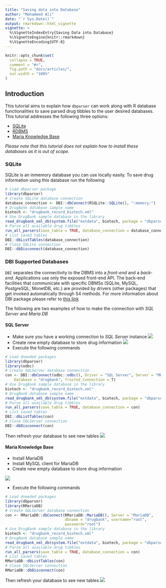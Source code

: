 ---
title: "Saving data into Database"
author: "Mohammed Ali"
date: "`r Sys.Date()`"
output: rmarkdown::html_vignette
vignette: >
  %\VignetteIndexEntry{Saving Data into Database}
  %\VignetteEngine{knitr::rmarkdown}
  %\VignetteEncoding{UTF-8}
---

```{r setup, include = FALSE}
knitr::opts_chunk$set(
  collapse = TRUE,
  comment = "#>",
  fig.path = "docs/articles/",
  out.width = "100%"
)
```

## Introduction
This tutorial aims to explain how `dbparser` can work along with R database functionalities to save parsed drug tibbles to the user desired databases.
This tutorial addresses the following three options:

- [SQLite](https://github.com/r-dbi/RSQLite)
- [RDBMS](https://db.rstudio.com/dbi/)
- [Maria Knowledge Base](https://github.com/r-dbi/RMariaDB)


*Please note that this tutorial does not explain how to install these databases as it is out of scope.*

### SQLite
SQLite is an inmemory database you can use locally easily. To save drug information using this database run the following
```{r eval = FALSE}
# Load dbparser package
library(dbparser)
# Create SQLite database connection
database_connection <- DBI::dbConnect(RSQLite::SQLite(), ":memory:")
# DrugBank database sample name
biotech <- "drugbank_record_biotech.xml"
# Use DrugBank sample database in the library
read_drugbank_xml_db(system.file("extdata", biotech, package = "dbparser"))
# Parse all available drug tibbles
run_all_parsers(save_table = TRUE, database_connection = database_connection)
# List saved tables
DBI::dbListTables(database_connection)
# Close SQLite connection
DBI::dbDisconnect(database_connection)
```


### DBI Supported Databases

`DBI` separates the connectivity to the DBMS into a *front-end* and a *back-end*. Applications use only the exposed front-end API. The back-end facilities that communicate with specific DBMSs (SQLite, MySQL, PostgreSQL, MonetDB, etc.) are provided by drivers (other packages) that get invoked automatically through S4 methods.
For more information about DBI package please refer to [this link](https://db.rstudio.com/dbi/)

The following are two examples of how to make the connection with *SQL Server* and *Maria DB*

#### SQL Server

* Make sure you have a working connection to *SQL Server* instance
![](sql_connection.png)
* Create new empty database to store drug information
![](new_database.png)
* Execute the following commands
```{r eval=FALSE}
# Load dneeded packages
library(dbparser)
library(odbc)
# Create SQLServer database connection
con <- DBI::dbConnect(odbc::odbc(), Driver = "SQL Server", Server = "MOHAMMED\\SQL2016", 
    Database = "drugbank", Trusted_Connection = T)
# Use DrugBank sample database in the library
biotech <- "drugbank_record_biotech.xml"	
# DrugBank database sample name
read_drugbank_xml_db(system.file("extdata", biotech, package = "dbparser"))
# Parse all available drug tibbles
run_all_parsers(save_table = TRUE, database_connection = con)
# List saved tables
DBI::dbListTables(con)
# Close SQLServer connection
DBI::dbDisconnect(con)
```

Then refresh your database to see new tables
![](sql_tables.png)

#### Maria Knowledge Base

* Install MariaDB
* Install MySQL client for MariaDB
* Create new empty database to store drug information

![](new_database_2.png)

* Execute the following commands
```{r eval=FALSE}
# Load dneeded packages
library(dbparser)
library(RMariaDB)
# Create SQLServer database connection
con <- RMariaDB::dbConnect(RMariaDB::MariaDB(), Server = "MariaDB",
                           dbname = "drugbank", username="root",
                           password="root")
# Use DrugBank sample database in the library
biotech <- "drugbank_record_biotech.xml"	
# DrugBank database sample name
read_drugbank_xml_db(system.file("extdata", biotech, package = "dbparser"))
# Parse all available drug tibbles
run_all_parsers(save_table = TRUE, database_connection = con)
# List saved tables
RMariaDB::dbListTables(con)
# Close SQLServer connection
RMariaDB::dbDisconnect(con)
```

Then refresh your database to see new tables
![](maria_tables.png)
